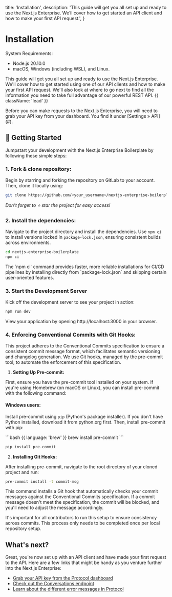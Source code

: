   title: 'Installation',
  description:
    'This guide will get you all set up and ready to use the Next.js Enterprise. We’ll cover how to get started an API client and how to make your first API request.',
}

# Installation

System Requirements:

- Node.js 20.10.0
- macOS, Windows (including WSL), and Linux.

This guide will get you all set up and ready to use the Next.js Enterprise. We'll cover how to get started using one of our API clients and how to make your first API request. We'll also look at where to go next to find all the information you need to take full advantage of our powerful REST API. {{ className: 'lead' }}

<Note>
  Before you can make requests to the Next.js Enterprise, you will need to grab
  your API key from your dashboard. You find it under [Settings &raquo; API](#).
</Note>

## 🎯 Getting Started

Jumpstart your development with the Next.js Enterprise Boilerplate by following these simple steps:

### 1. Fork & clone repository:

Begin by starring and forking the repository on GitLab to your account. Then, clone it locally using:

```bash
git clone https://github.com/<your_username>/nextjs-enterprise-boilerplate.git
```

<Note>_Don’t forget to ⭐ star the project for easy access!_</Note>

### 2. Install the dependencies:

Navigate to the project directory and install the dependencies. Use `npm ci` to install versions locked in `package-lock.json`, ensuring consistent builds across environments.

```bash
cd nextjs-enterprise-boilerplate
npm ci
```

<Note>
  The `npm ci` command provides faster, more reliable installations for CI/CD
  pipelines by installing directly from `package-lock.json` and skipping certain
  user-oriented features.
</Note>

### 3. Start the Development Server

Kick off the development server to see your project in action:

```bash
npm run dev
```

<Note>
  View your application by opening http://localhost:3000 in your browser.
</Note>

### 4. Enforcing Conventional Commits with Git Hooks:

This project adheres to the Conventional Commits specification to ensure a consistent commit message format, which facilitates semantic versioning and changelog generation. We use Git hooks, managed by the pre-commit tool, to automate the enforcement of this specification.

1.  **Setting Up Pre-commit:**

First, ensure you have the pre-commit tool installed on your system. If you're using Homebrew (on macOS or Linux), you can install pre-commit with the following command:

#### **Windows users:**

Install pre-commit using `pip` (Python's package installer). If you don't have Python installed, download it from python.org first. Then, install pre-commit with pip:

<CodeGroup>
```bash  {{ language: 'brew' }}
brew install pre-commit
```

```bash {{language: 'python'}}
pip install pre-commit
```

</CodeGroup>

2.  **Installing Git Hooks:**

After installing pre-commit, navigate to the root directory of your cloned project and run:

```bash
pre-commit install -t commit-msg
```

This command installs a Git hook that automatically checks your commit messages against the Conventional Commits specification. If a commit message doesn't meet the specification, the commit will be blocked, and you'll need to adjust the message accordingly.

<Note>
  It's important for all contributors to run this setup to ensure consistency
  across commits. This process only needs to be completed once per local
  repository setup.
</Note>

## What's next?

Great, you're now set up with an API client and have made your first request to the API. Here are a few links that might be handy as you venture further into the Next.js Enterprise:

- [Grab your API key from the Protocol dashboard](#)
- [Check out the Conversations endpoint](/conversations)
- [Learn about the different error messages in Protocol](/errors)
